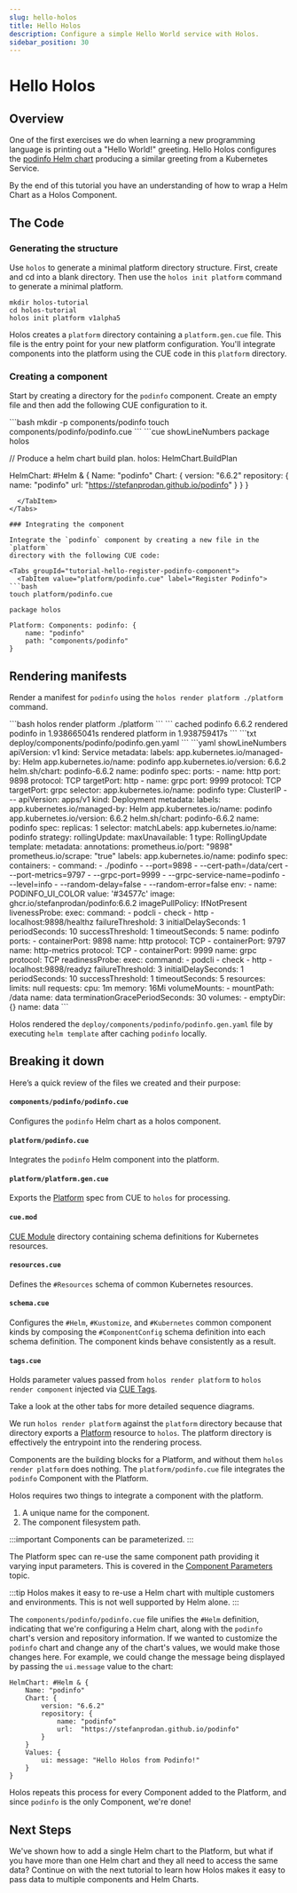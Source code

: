 ```yaml
---
slug: hello-holos
title: Hello Holos
description: Configure a simple Hello World service with Holos.
sidebar_position: 30
---
```



# Hello Holos

## Overview

One of the first exercises we do when learning a new programming language is
printing out a "Hello World!" greeting. Hello Holos configures the [podinfo Helm
chart][podinfo] producing a similar greeting from a Kubernetes Service.

By the end of this tutorial you have an understanding of how to wrap a Helm
Chart as a Holos Component.

## The Code

### Generating the structure

Use `holos` to generate a minimal platform directory structure.  First, create
and cd into a blank directory. Then use the `holos init platform` command to
generate a minimal platform.

```shell
mkdir holos-tutorial
cd holos-tutorial
holos init platform v1alpha5
```

Holos creates a `platform` directory containing a `platform.gen.cue` file.  This
file is the entry point for your new platform configuration.  You'll integrate
components into the platform using the CUE code in this `platform` directory.

### Creating a component

Start by creating a directory for the `podinfo` component.  Create an empty file
and then add the following CUE configuration to it.

<Tabs groupId="tutorial-hello-podinfo-helm-cue-code">
  <TabItem value="components/podinfo/podinfo.cue" label="Podinfo Helm Chart">
```bash
mkdir -p components/podinfo
touch components/podinfo/podinfo.cue
```
```cue showLineNumbers
package holos

// Produce a helm chart build plan.
holos: HelmChart.BuildPlan

HelmChart: #Helm & {
	Name: "podinfo"
	Chart: {
		version: "6.6.2"
		repository: {
			name: "podinfo"
			url:  "https://stefanprodan.github.io/podinfo"
		}
	}
}
```
  </TabItem>
</Tabs>

### Integrating the component

Integrate the `podinfo` component by creating a new file in the `platform`
directory with the following CUE code:

<Tabs groupId="tutorial-hello-register-podinfo-component">
  <TabItem value="platform/podinfo.cue" label="Register Podinfo">
```bash
touch platform/podinfo.cue
```
```cue showLineNumbers
package holos

Platform: Components: podinfo: {
	name: "podinfo"
	path: "components/podinfo"
}
```
  </TabItem>
</Tabs>

## Rendering manifests

Render a manifest for `podinfo` using the `holos render platform ./platform`
command.

<Tabs groupId="tutorial-hello-render-manifests">
  <TabItem value="command" label="Command">
```bash
holos render platform ./platform
```
  </TabItem>
  <TabItem value="output" label="Output">
```
cached podinfo 6.6.2
rendered podinfo in 1.938665041s
rendered platform in 1.938759417s
```
  </TabItem>
  <TabItem value="manifest" label="Rendered Manifest">
```txt
deploy/components/podinfo/podinfo.gen.yaml
```
```yaml showLineNumbers
apiVersion: v1
kind: Service
metadata:
  labels:
    app.kubernetes.io/managed-by: Helm
    app.kubernetes.io/name: podinfo
    app.kubernetes.io/version: 6.6.2
    helm.sh/chart: podinfo-6.6.2
  name: podinfo
spec:
  ports:
  - name: http
    port: 9898
    protocol: TCP
    targetPort: http
  - name: grpc
    port: 9999
    protocol: TCP
    targetPort: grpc
  selector:
    app.kubernetes.io/name: podinfo
  type: ClusterIP
---
apiVersion: apps/v1
kind: Deployment
metadata:
  labels:
    app.kubernetes.io/managed-by: Helm
    app.kubernetes.io/name: podinfo
    app.kubernetes.io/version: 6.6.2
    helm.sh/chart: podinfo-6.6.2
  name: podinfo
spec:
  replicas: 1
  selector:
    matchLabels:
      app.kubernetes.io/name: podinfo
  strategy:
    rollingUpdate:
      maxUnavailable: 1
    type: RollingUpdate
  template:
    metadata:
      annotations:
        prometheus.io/port: "9898"
        prometheus.io/scrape: "true"
      labels:
        app.kubernetes.io/name: podinfo
    spec:
      containers:
      - command:
        - ./podinfo
        - --port=9898
        - --cert-path=/data/cert
        - --port-metrics=9797
        - --grpc-port=9999
        - --grpc-service-name=podinfo
        - --level=info
        - --random-delay=false
        - --random-error=false
        env:
        - name: PODINFO_UI_COLOR
          value: '#34577c'
        image: ghcr.io/stefanprodan/podinfo:6.6.2
        imagePullPolicy: IfNotPresent
        livenessProbe:
          exec:
            command:
            - podcli
            - check
            - http
            - localhost:9898/healthz
          failureThreshold: 3
          initialDelaySeconds: 1
          periodSeconds: 10
          successThreshold: 1
          timeoutSeconds: 5
        name: podinfo
        ports:
        - containerPort: 9898
          name: http
          protocol: TCP
        - containerPort: 9797
          name: http-metrics
          protocol: TCP
        - containerPort: 9999
          name: grpc
          protocol: TCP
        readinessProbe:
          exec:
            command:
            - podcli
            - check
            - http
            - localhost:9898/readyz
          failureThreshold: 3
          initialDelaySeconds: 1
          periodSeconds: 10
          successThreshold: 1
          timeoutSeconds: 5
        resources:
          limits: null
          requests:
            cpu: 1m
            memory: 16Mi
        volumeMounts:
        - mountPath: /data
          name: data
      terminationGracePeriodSeconds: 30
      volumes:
      - emptyDir: {}
        name: data
```
  </TabItem>
</Tabs>

Holos rendered the `deploy/components/podinfo/podinfo.gen.yaml` file by
executing `helm template` after caching `podinfo` locally.

## Breaking it down

Here’s a quick review of the files we created and their purpose:

#### `components/podinfo/podinfo.cue`

Configures the `podinfo` Helm chart as a holos component.

#### `platform/podinfo.cue`

Integrates the `podinfo` Helm component into the platform.

#### `platform/platform.gen.cue`

Exports the [Platform] spec from CUE to `holos` for processing.

#### `cue.mod`

[CUE Module] directory containing schema definitions for Kubernetes resources.

#### `resources.cue`

Defines the `#Resources` schema of common Kubernetes resources.

#### `schema.cue`

Configures the `#Helm`, `#Kustomize`, and `#Kubernetes` common component kinds
by composing the `#ComponentConfig` schema definition into each schema
definition.  The component kinds behave consistently as a result.

#### `tags.cue`

Holds parameter values passed from `holos render platform` to `holos render
component` injected via [CUE Tags].

<Tabs groupId="67C1EE71-3EA8-4568-9F6D-0072BA09FF12">
  <TabItem value="overview" label="Rendering Overview">
    Take a look at the other tabs for more detailed sequence diagrams.
    <RenderingOverview />
  </TabItem>
  <TabItem value="platform" label="Platform Sequence">
    <PlatformSequence />
  </TabItem>
  <TabItem value="component" label="Component Sequence">
    <ComponentSequence />
  </TabItem>
</Tabs>

We run `holos render platform` against the `platform` directory because that
directory exports a [Platform] resource to `holos`.  The platform directory is
effectively the entrypoint into the rendering process.

Components are the building blocks for a Platform, and without them `holos
render platform` does nothing. The `platform/podinfo.cue` file integrates the
`podinfo` Component with the Platform.

Holos requires two things to integrate a component with the platform.

1. A unique name for the component.
2. The component filesystem path.

:::important
Components can be parameterized.
:::

The Platform spec can re-use the same component path providing it varying input
parameters.  This is covered in the [Component Parameters] topic.

:::tip
Holos makes it easy to re-use a Helm chart with multiple customers and
environments.  This is not well supported by Helm alone.
:::

The `components/podinfo/podinfo.cue` file unifies the `#Helm`
definition, indicating that we're configuring a Helm chart, along with the
`podinfo` chart's version and repository information.  If we wanted to customize
the `podinfo` chart and change any of the chart's values, we would make those
changes here.  For example, we could change the message being displayed by
passing the `ui.message` value to the chart:

```cue
HelmChart: #Helm & {
	Name: "podinfo"
	Chart: {
		version: "6.6.2"
		repository: {
			name: "podinfo"
			url:  "https://stefanprodan.github.io/podinfo"
		}
	}
	Values: {
	    ui: message: "Hello Holos from Podinfo!"
	}
}
```

Holos repeats this process for every Component added to the Platform, and since `podinfo`
is the only Component, we're done!

## Next Steps

We've shown how to add a single Helm chart to the Platform, but what if you have
more than one Helm chart and they all need to access the same data?  Continue on
with the next tutorial to learn how Holos makes it easy to pass data to multiple
components and Helm Charts.

[podinfo]: https://github.com/stefanprodan/podinfo
[CUE Module]: https://cuelang.org/docs/reference/modules/
[CUE Tags]: https://cuelang.org/docs/howto/inject-value-into-evaluation-using-tag-attribute/
[Platform]: ../api/author.md#Platform
[Component Parameters]: ../topics/component-parameters.mdx
